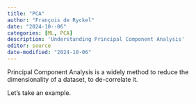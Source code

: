 ```yaml
---
title: "PCA"
author: "François de Ryckel"
date: "2024-10--06"
categories: [ML, PCA]
description: 'Understanding Principal Component Analysis'
editor: source
date-modified: "2024-10-06"
---
```


Principal Component Analysis is a widely method to reduce the dimensionality of a dataset, to de-correlate it.  

Let's take an example. 

```r

```
